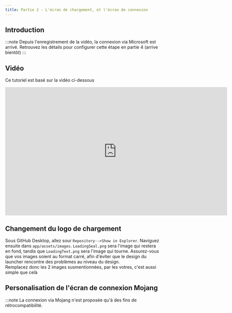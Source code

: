 ```yaml
---
title: Partie 2 - L'écran de chargement, et l'écran de connexion
---
```


## Introduction
:::note
Depuis l'enregistrement de la vidéo, la connexion via Microsoft est arrivé.
Retrouvez les détails pour configurer cette étape en partie 4 (arrive bientôt)
:::

## Vidéo
Ce tutoriel est basé sur la vidéo ci-dessous
<iframe width="713" height="412" src="https://www.youtube-nocookie.com/embed/WeCx3j1IglE" title="YouTube video player" frameborder="0" allow="accelerometer; autoplay; clipboard-write; encrypted-media; gyroscope; picture-in-picture" allowfullscreen></iframe>

## Changement du logo de chargement
Sous GitHub Desktop, allez sour `Repository-->Show in Explorer`. Naviguez ensuite dans `app/assets/images`. `LoadingSeal.png` sera l'image qui restera en fond, tandis que `LoadingText.png` sera l'image qui tourne. Assurez-vous que vos images soient au format carré, afin d'éviter que le design du launcher rencontre des problèmes au niveau du design.  
Remplacez donc les 2 images susmentionnées, par les votres, c'est aussi simple que celà

## Personalisation de l'écran de connexion Mojang
:::note
La connexion via Mojang n'est proposée qu'à des fins de rétrocompatibilité.